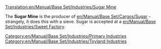 [[Translation:en/Manual/Base Set/Industries/Sugar Mine]]

{{en/Manual/Base Set/Industries/Industries|image=en/SugarMine.png.png
|name=Sugar Mine
|climates=[[en/Manual/Climates]]
|accepts=Nothing
|produces=[[en/Manual/Base Set/Cargos/Sugar]]
|notes=Not present in other [[en/Manual/Climates]].
}}

The '''Sugar Mine''' is the producer of [[en/Manual/Base Set/Cargos/Sugar]] - strangely, it does this with a sieve. Sugar is accepted at a [[en/Manual/Base Set/Industries/Sweet Factory]].

{{en/Manual/Base Set/Industries/Navbox Industries}}

[[Category:en/Manual/Base Set/Industries/Primary Industries]]
[[Category:en/Manual/Base Set/Industries/Toyland Industries]]